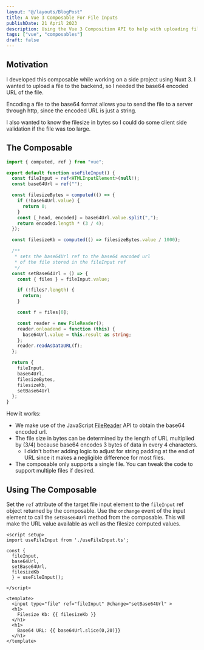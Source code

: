 ```yaml
---
layout: "@/layouts/BlogPost"
title: A Vue 3 Composable For File Inputs
publishDate: 21 April 2023
description: Using the Vue 3 Composition API to help with uploading files to a server.
tags: ["vue", "composables"]
draft: false
---
```


## Motivation

I developed this composable while working on a side project using Nuxt 3. I wanted to upload a file to the backend, so I needed the base64 encoded URL of the file.

Encoding a file to the base64 format allows you to send the file to a server through http, since the encoded URL is just a string.

I also wanted to know the filesize in bytes so I could do some client side validation if the file was too large.

## The Composable

```ts
import { computed, ref } from "vue";

export default function useFileInput() {
  const fileInput = ref<HTMLInputElement>(null!);
  const base64Url = ref("");

  const filesizeBytes = computed(() => {
    if (!base64Url.value) {
      return 0;
    }
    const [_head, encoded] = base64Url.value.split(",");
    return encoded.length * (3 / 4);
  });

  const filesizeKb = computed(() => filesizeBytes.value / 1000);

  /**
   * sets the base64Url ref to the base64 encoded url
   * of the file stored in the fileInput ref
   */
  const setBase64Url = () => {
    const { files } = fileInput.value;

    if (!files?.length) {
      return;
    }

    const f = files[0];

    const reader = new FileReader();
    reader.onloadend = function (this) {
      base64Url.value = this.result as string;
    };
    reader.readAsDataURL(f);
  };

  return {
    fileInput,
    base64Url,
    filesizeBytes,
    filesizeKb,
    setBase64Url
  };
}
```

How it works:
- We make use of the JavaScript [FileReader](https://developer.mozilla.org/en-US/docs/Web/API/FileReader) API to obtain the base64 encoded url.
- The file size in bytes can be determined by the length of URL multiplied by (3/4) because base64 encodes 3 bytes of data in every 4 characters.
  - I didn't bother adding logic to adjust for string padding at the end of URL since it makes a negligible difference for most files.
- The composable only supports a single file. You can tweak the code to support multiple files if desired.

## Using The Composable

Set the `ref` attribute of the target file input element to the `fileInput` ref object returned by the composable. Use the `onchange` event of the input element to call the `setBase64Url` method from the composable. This will make the URL value available as well as the filesize computed values.

```vue
<script setup>
import useFileInput from './useFileInput.ts';

const {
  fileInput,
  base64Url,
  setBase64Url,
  filesizeKb
  } = useFileInput();

</script>

<template>
  <input type="file" ref="fileInput" @change="setBase64Url" >
  <h1>
    Filesize Kb: {{ filesizeKb }}
  </h1>
  <h1>
    Base64 URL: {{ base64Url.slice(0,20)}}
  </h1>
</template>
```
